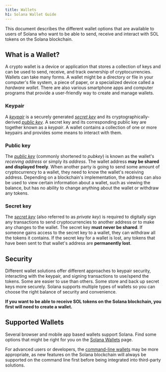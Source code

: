 ```yaml
---
title: Wallets
h1: Solana Wallet Guide
---
```


This document describes the different wallet options that are available to users
of Solana who want to be able to send, receive and interact with SOL tokens on
the Solana blockchain.

## What is a Wallet?

A crypto wallet is a device or application that stores a collection of keys and
can be used to send, receive, and track ownership of cryptocurrencies. Wallets
can take many forms. A wallet might be a directory or file in your computer's
file system, a piece of paper, or a specialized device called a _hardware
wallet_. There are also various smartphone apps and computer programs that
provide a user-friendly way to create and manage wallets.

### Keypair

A [_keypair_](/docs/terminology.md#keypair) is a securely generated
[_secret key_](#secret-key) and its cryptographically-derived
[_public key_](#public-key). A secret key and its corresponding public key are
together known as a _keypair_. A wallet contains a collection of one or more
keypairs and provides some means to interact with them.

### Public key

The [_public key_](/docs/terminology.md#public-key-pubkey) (commonly shortened
to _pubkey_) is known as the wallet's _receiving address_ or simply its
_address_. The wallet address **may be shared and displayed freely**. When
another party is going to send some amount of cryptocurrency to a wallet, they
need to know the wallet's receiving address. Depending on a blockchain's
implementation, the address can also be used to view certain information about a
wallet, such as viewing the balance, but has no ability to change anything about
the wallet or withdraw any tokens.

### Secret key

The [_secret key_](/docs/terminology.md#private-key) (also referred to as
_private key_) is required to digitally sign any transactions to send
cryptocurrencies to another address or to make any changes to the wallet. The
secret key **must never be shared**. If someone gains access to the secret key
to a wallet, they can withdraw all the tokens it contains. If the secret key for
a wallet is lost, any tokens that have been sent to that wallet's address are
**permanently lost**.

## Security

Different wallet solutions offer different approaches to keypair security,
interacting with the keypair, and signing transactions to use/spend the tokens.
Some are easier to use than others. Some store and back up secret keys more
securely. Solana supports multiple types of wallets so you can choose the right
balance of security and convenience.

**If you want to be able to receive SOL tokens on the Solana blockchain, you
first will need to create a wallet.**

## Supported Wallets

Several browser and mobile app based wallets support Solana. Find some options
that might be right for you on the [Solana Wallets](https://solana.com/wallets)
page.

For advanced users or developers, the
[command-line wallets](https://docs.solanalabs.com/cli/wallets) may be more
appropriate, as new features on the Solana blockchain will always be supported
on the command line first before being integrated into third-party solutions.
